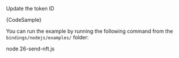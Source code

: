 
Update the token ID

<CodeBlock className="language-typescript">
  {CodeSample}
</CodeBlock>

You can run the example by running the following command from the `bindings/nodejs/examples/` folder:

<CodeBlock className="language-bash">
    node 26-send-nft.js
</CodeBlock>
